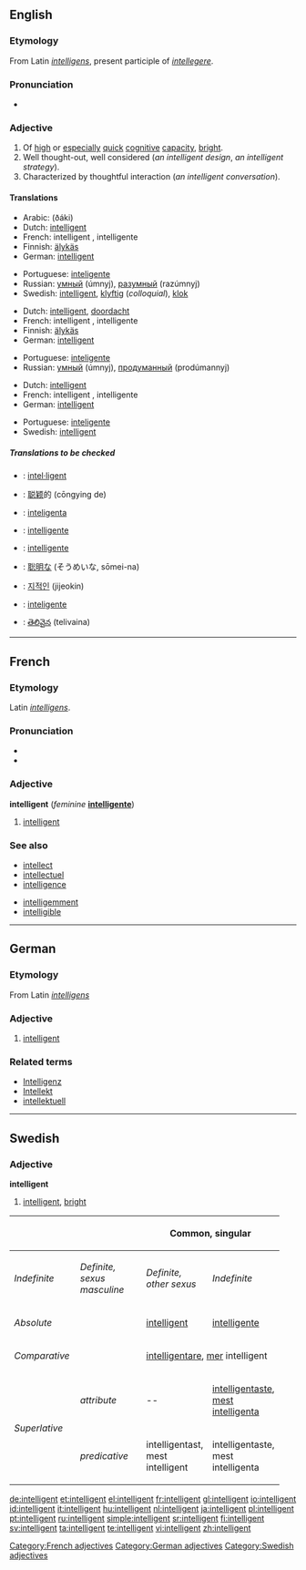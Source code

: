 ==English==

===Etymology===
From Latin ''[[intelligens]]'', present participle of ''[[intellegere]]''.

===Pronunciation===
{{IPA|/ɪnˈtɛlɪʤənt/}}
*{{audio|en-us-intelligent.ogg|Audio (US)}}

===Adjective===
{{en-adj}}

# Of [[high]] or [[especial]]ly [[quick]] [[cognitive]] [[capacity]], [[bright]].
# Well thought-out, well considered (''an intelligent design'', ''an intelligent strategy'').
# Characterized by thoughtful interaction (''an intelligent conversation'').

====Translations====
{{trans-top|Of high or especially quick cognitive capacity, bright}}
*Arabic: {{ARchar|[[ذكي]]}} (ðáki)
*Dutch: [[intelligent]]
*French: intelligent {{m}}, intelligente {{f}}
*Finnish: [[älykäs]]
*German: [[#German|intelligent]]
{{trans-mid}}
*Portuguese: [[inteligente]]
*Russian: [[умный]] (úmnyj), [[разумный]] (razúmnyj)
*Swedish: [[intelligent#Swedish|intelligent]], [[klyftig]] (''colloquial''), [[klok]]
{{trans-bottom}}

{{trans-top|Well thought-out, well considered}}
*Dutch: [[intelligent]], [[doordacht]]
*French: intelligent {{m}}, intelligente {{f}}
*Finnish: [[älykäs]]
*German: [[#German|intelligent]]
{{trans-mid}}
*Portuguese: [[inteligente]]
*Russian: [[умный]] (úmnyj), [[продуманный]] (prodúmannyj)
{{trans-bottom}}

{{trans-top|Characterized by thoughtful interaction}}
*Dutch: [[intelligent]]
*French: intelligent {{m}}, intelligente {{f}}
*German: [[#German|intelligent]]
{{trans-mid}}
*Portuguese: [[inteligente]]
*Swedish: [[intelligent#Swedish|intelligent]]
{{trans-bottom}}

=====Translations to be checked=====
{{checktrans}}
{{top}}
*{{ttbc|Catalan}}: [[intel·ligent]]
*{{ttbc|Chinese}}: [[聪颖]]的 (cōngying de)
*{{ttbc|Esperanto}}: [[inteligenta]]
*{{ttbc|Interlingua}}: [[intelligente]]
{{mid}}
*{{ttbc|Italian}}: [[intelligente]]
*{{ttbc|Japanese}}: [[聡明]]な (そうめいな, sōmei-na)
*{{ttbc|Korean}}: [[지적인]] (jijeokin)
*{{ttbc|Spanish}}: [[inteligente]]
*{{ttbc|Telugu}}: [[తెలివైన]] (telivaina)
{{bottom}}

----

==French==

===Etymology===
Latin ''[[intelligens]]''.

===Pronunciation===
*{{IPA|/ɛ̃teliʒɑ̃/}}
*{{SAMPA|/E~.te.li.ZA~/}}

===Adjective===
'''intelligent''' (''feminine'' '''[[intelligente]]''')

# [[#English|intelligent]]

===See also===
{{top2}}
*[[intellect#French|intellect]]
*[[intellectuel]]
*[[intelligence#French|intelligence]]
{{mid2}}
*[[intelligemment]]
*[[intelligible#French|intelligible]]
{{bottom}}

[[Category:French adjectives]]

----

==German==

===Etymology===
From Latin ''[[intelligens]]''

===Adjective===
{{de-adj|intelligenter|intelligentesten}}

# [[#English|intelligent]]

===Related terms===
*[[Intelligenz]]
*[[Intellekt]]
*[[intellektuell]]

[[Category:German adjectives]]

----

==Swedish==

===Adjective===
'''intelligent'''

# [[intelligent#English|intelligent]], [[bright]]

{| border=1 cellspacing=0
|- bgcolor="#FFFFF0" align=center
! rowspan=2 colspan=2 |
! colspan=3 width=100| Common, singular
! colspan=2 width=100| Neuter, singular
! rowspan=2 width=100| Plural
|- bgcolor="#FFFFF0" align=center
| width=100 | ''Indefinite''
| width=100 | ''Definite, sexus masculine''
| width=100 |  ''Definite, other sexus''
| width=100 | ''Indefinite''
| width=100 | ''Definite''
|- align=center
| colspan=2 width=120 | ''Absolute''
| [[intelligent]]
| [[intelligente]]
| [[intelligenta]]
| [[intelligent]]
| [[intelligenta]]
| [[intelligenta]]
|- align=center
| colspan=2 | ''Comparative''
| colspan=7 | [[intelligentare]], [[mer]] intelligent
|- align=center
| rowspan=2 width=50| ''Superlative''
| width=70 | ''attribute''
| --
| [[intelligentaste]], [[mest]] [[intelligenta]]
| intelligentaste, mest intelligenta
| --
| intelligentaste, mest intelligenta
| intelligentaste, mest intelligenta
|- align=center
| ''predicative''
| intelligentast, mest intelligent
| intelligentaste, mest intelligenta
| intelligentaste, mest intelligenta
| intelligentast, mest intelligent
| intelligentaste, mest intelligenta
| intelligentaste, mest intelligenta
|}

[[Category:Swedish adjectives]]

[[de:intelligent]]
[[et:intelligent]]
[[el:intelligent]]
[[fr:intelligent]]
[[gl:intelligent]]
[[io:intelligent]]
[[id:intelligent]]
[[it:intelligent]]
[[hu:intelligent]]
[[nl:intelligent]]
[[ja:intelligent]]
[[pl:intelligent]]
[[pt:intelligent]]
[[ru:intelligent]]
[[simple:intelligent]]
[[sr:intelligent]]
[[fi:intelligent]]
[[sv:intelligent]]
[[ta:intelligent]]
[[te:intelligent]]
[[vi:intelligent]]
[[zh:intelligent]]